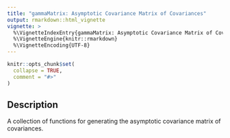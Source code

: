 ```yaml
---
title: "gammaMatrix: Asymptotic Covariance Matrix of Covariances"
output: rmarkdown::html_vignette
vignette: >
  %\VignetteIndexEntry{gammaMatrix: Asymptotic Covariance Matrix of Covariances}
  %\VignetteEngine{knitr::rmarkdown}
  %\VignetteEncoding{UTF-8}
---
```


```r
knitr::opts_chunk$set(
  collapse = TRUE,
  comment = "#>"
)
```

## Description

A collection of functions
for generating the asymptotic covariance matrix
of covariances.
